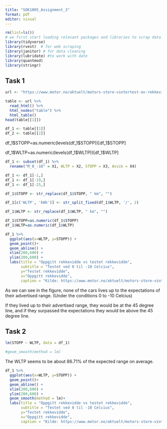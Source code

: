 ---
title: "SOK1005_Assignment_3"
format: pdf
editor: visual
---

```{r}
rm(list=ls())
# we first start loading relevant packages and libraries to scrap data and perform the analysis  
library(tidyverse)
library(rvest)  # for web scraping 
library(janitor) # for data cleaning 
library(lubridate) #to work with date
library(quantmod) 
library(stringr)
```

## Task 1

```{r}
url <- "https://www.motor.no/aktuelt/motors-store-vintertest-av-rekkevidde-pa-elbiler/217132"

table <- url %>%
  read_html() %>% 
  html_nodes("table") %>% 
  html_table() 
head(table[[1]])

df_1 <- table[[1]]
df_2 <- table[[2]]
```

df_1\$STOPP=as.numeric(levels(df_1\$STOPP))\[df_1\$STOPP\]

df_1\$WLTP=as.numeric(levels(df_1\$WLTP))\[df_1\$WLTP\]

```{r}
df_1 <- subset(df_1) %>%
  rename("M_0_-10" = X1, WLTP = X2, STOPP = X3, Avvik = X4)

df_1 <- df_1[-1,]
df_1 <- df_1[-19,]
df_1 <- df_1[-25,]
```

```{r}
df_1$STOPP <- str_replace(df_1$STOPP, " km", "")

df_1[c('WLTP', 'kWh')] <- str_split_fixed(df_1$WLTP, '/', 2)

df_1$WLTP <- str_replace(df_1$WLTP, " km", "")

df_1$STOPP=as.numeric(df_1$STOPP)
df_1$WLTP=as.numeric(df_1$WLTP)
```

```{r}
df_1 %>% 
  ggplot(aes(x=WLTP, y=STOPP)) +
  geom_point()+ 
  geom_abline() +
  xlim(200,600) +
  ylim(200,600) +
  labs(title = "Oppgitt rekkevidde vs testet rekkevidde",
       subtitle = "Testet ved 0 til -10 Celcius",
       y="Testet rekkevidde",
       x="Oppgitt rekkevidde",
       caption = "Kilde: https://www.motor.no/aktuelt/motors-store-vintertest-av-rekkevidde-pa-elbiler/217132")
```

As we can see in the figure, none of the cars lives up to the expectations of their advertised range. (Under the conditions 0 to -10 Celcius)

If they lived up to their advertised range, they would be at the 45 degree line, and if they surpassed the expectations they would be above the 45 degree line.

## Task 2

```{r}
lm(STOPP ~ WLTP, data = df_1)

#geom_smooth(method = lm)
```

The WLTP seems to be about 86.71% of the expected range on average.

```{r}
df_1 %>% 
  ggplot(aes(x=WLTP, y=STOPP)) +
  geom_point()+ 
  geom_abline() +
  xlim(200,600) +
  ylim(200,600) +
  geom_smooth(method = lm)+
  labs(title = "Oppgitt rekkevidde vs testet rekkevidde",
       subtitle = "Testet ved 0 til -10 Celcius",
       y="Testet rekkevidde",
       x="Oppgitt rekkevidde",
       caption = "Kilde: https://www.motor.no/aktuelt/motors-store-vintertest-av-rekkevidde-pa-elbiler/217132")
```
